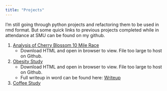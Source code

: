 ```yaml
---
title: "Projects"
---
```


I'm still going through python projects and refactoring them to be used in rmd format.  But some quick links to previous projects completed while in attendance at SMU can be found on my github.

1.  [Analysis of Cherry Blossom 10 Mile Race](https://github.com/Landcruiser87/7333_QTW/blob/master/CaseStudy4/Analysis/Blossom.html)
    * Download HTML and open in browser to view.  File too large to host on Github.

2.  [Obesity Study](https://github.com/Landcruiser87/6372_StatsProj2_asea/blob/master/Health-Analysis.html)
    * Download HTML and open in browser to view.  File too large to host on Github.
    * Full writeup in word can be found here:  [Writeup](https://github.com/Landcruiser87/6372_StatsProj2_asea/blob/master/asea_StatsProj2.docx)

3.  [Coffee Study](https://github.com/Landcruiser87/Cadc_7331_Project/blob/master/analysis/coffeeandy.ipynb)